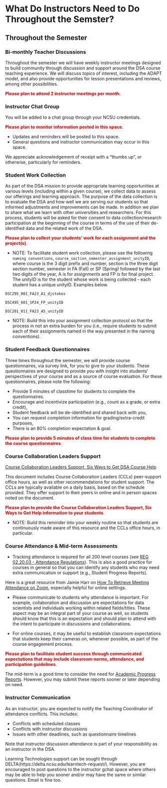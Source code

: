# What Do Instructors Need to Do Throughout the Semster?

## Throughout the Semester

### Bi-monthly Teacher Discussions

Throughout the semester we will have weekly instructor meetings designed to build community through discussion and support around the DSA course teaching experience. We will discuss topics of interest, including the ADAPT model, and also provide opportunities for lesson presentations and reviews, among other possibilities. 
 
 <span style="color: #CC0000;"> **Please plan to attend 2 instructor meetings per month.** </span>

### Instructor Chat Group

You will be added to a chat group through your NCSU credentials. 

 <span style="color: #CC0000;"> **Please plan to monitor information posted in this space.** </span>
 
 - Updates and reminders will be posted to this space.
 - General questions and instructor communication may occur in this space.

We appreciate acknowledgement of receipt with a "thumbs up", or otherwise, particularly for reminders.
 
### Student Work Collection

As part of the DSA mission to provide appropriate learning opportunities at various levels (including within a given course), we collect data to assess our offerings and learning approach. The purpose of the data collection is to evaluate the DSA and how well we are serving our students so that informed adjustments and improvements can be made. In addition we plan to share what we learn with other universities and researchers. For this process, students will be asked for their consent to data collection/research participation at the beginning of the course in terms of the use of their de-identified data and the related work of the DSA.

<span style="color: #CC0000;"> **Please plan to collect your students' work for each assignment and the project(s)**. </span>

 - NOTE: To facilitate student work collection, please use the following `naming conventions`, `course_section_semester_assignment_unityID`, where course is the 3 digit prefix and number, section is the three digit section number, semester in FA (Fall) or SP (Spring) followed by the last two digits of the year, A is for assignments and FP is for final project. The unityID is for the student whose work is being collected - each student has a unique unityID. Examples below.
 
  `DSC295_001_FA23_A1_djstokes`
  
  `DSC495_601_SP24_FP_unityID`
  
  `DSC201_011_FA23_A5_unityID`

 - NOTE: Build this into your assignment collection protocol so that the process in not an extra burden for you (i.e., require students to submit each of their assignments named in the way presented in the naming conventions).
 
### Student Feedback Questionnaires

Three times throughout the semester, we will provide course questionnaires, via survey link, for you to give to your students. These questionnaires are designed to provide you with insight into students' perspectives of your course and as a source of course evaluation. For these questionnaires, please note the following:
 
 - Provide 5 minutes of classtime for students to complete the questionnaires.
 - Encourage and incentivize participation (e.g., count as a grade, or extra credit),
 - Student feedback will be de-identified and shared back with you,
 - You can request completion information for grading/extra-credit purposes,
 - There is an 80% completion expectation & goal.

<span style="color: #CC0000;"> **Please plan to provide 5 minutes of class time for students to complete the course questionnaires**. </span>

### Course Collaboration Leaders Support

[Course Collaboration Leaders Support, Six Ways to Get DSA Course Help](https://docs.google.com/document/d/1ZNli1SdLy-AdxarjaNLSRpQOmh9q9KsAvqzWCcb_Wrg/edit?usp=sharing)

This document includes Course Collaboration Leaders (CCLs) peer-support office hours, as well as other recommendations for student support. The CCLs are typically available on a daily basis, based on the schedule provided. They offer support to their peers in online and in person spaces noted on the document. 
 
<span style="color: #CC0000;"> **Please plan to provide the Course Collaboration Leaders Support, Six Ways to Get Help information to your students**. </span> 
 
 - NOTE: Build this reminder into your weekly routine so that students are continuously made aware of this resource and the CCLs office hours, in particular.
 
### Course Attendance & Mid-term Assessments

- Tracking attendance is required for all 200 level courses (see [REG 02.20.03 - Attendance Regulations](https://policies.ncsu.edu/regulation/reg-02-20-03-attendance-regulations/)). This is also a good practice for courses in general so that you can identify any students who may need extra communication or support (e.g., Student Progress Reports). 

Here is a great resource from Jamie Harr on [How To Retrieve Meeting Attendance on Zoom](https://drive.google.com/file/d/19vuYwyGcMrrBjQVzWbaDph1aHUR7u2bu/view?usp=drive_link), especially helpful for online settings.
 
 - Please communicate to students why attendance is important. For example, collaboration and discussion are expectations for data scientists and individuals working within related fields/titles. These aspect may be an integral part of your course as well, so students should know that this is an expectation and should plan to attend with the intent to participate in discussions and collaborations.
 
 - For online courses, it may be useful to establish classroom expectations that students keep their cameras on, whenever possible, as part of the course engagement process.

<span style="color: #CC0000;"> **Please plan to facilitate student success through communicated expectations that may include classroom norms, attendance, and participation guidelines**. </span> 

The mid-term is a good time to consider the need for [Academic Progress Reports](https://dasa.ncsu.edu/faculty-resources/academic-progress-reporting/). However, you may submit these reports sooner or later depending on need.

### Instructor Communication

 As an instructor, you are expected to notify the Teaching Coordinator of attendance conflicts. This includes:
 
  - Conflicts with scheduled classes
  - Conflicts with instructor discussions
  - Issues with other deadlines, such as questionnaire timelines

Note that instructor discussion attendance is part of your responsibility as an instructor in the DSA.

Learning Technologies support can be sought through DELTA(https://delta.ncsu.edu/learntech-request/). However, you are encouraged to post questions to the instructor gchat space where others may be able to help you sooner and/or may have the same or similar questions. Email is fine too.
 

|
|
